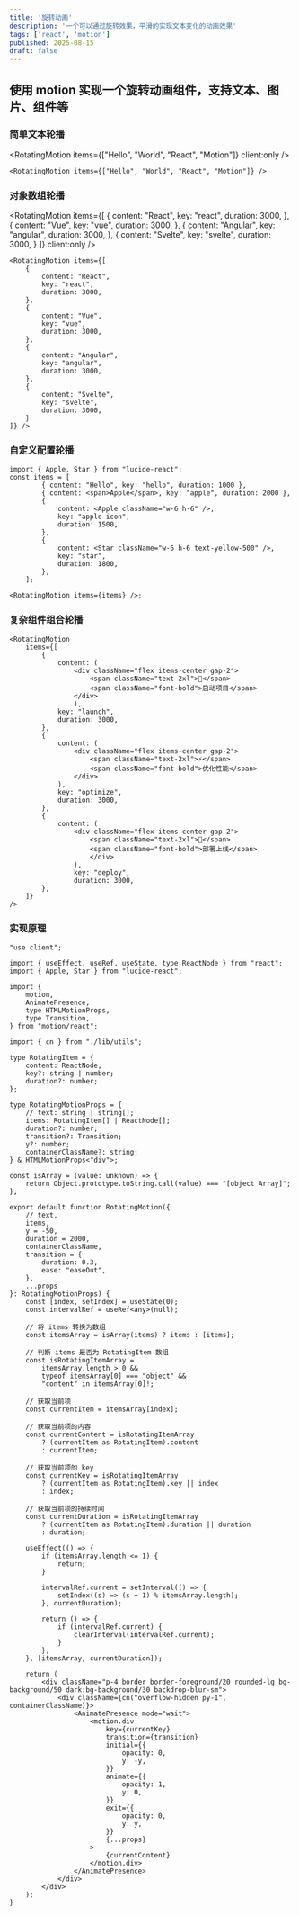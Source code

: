 ```yaml
---
title: '旋转动画'
description: '一个可以通过旋转效果，平滑的实现文本变化的动画效果'
tags: ['react', 'motion']
published: 2025-08-15
draft: false
---
```



## 使用 motion 实现一个旋转动画组件，支持文本、图片、组件等

### 简单文本轮播

<RotatingMotion items={["Hello", "World", "React", "Motion"]} client:only />

```tsx
<RotatingMotion items={["Hello", "World", "React", "Motion"]} />
```

### 对象数组轮播

<RotatingMotion items={[
    {
        content: "React",
        key: "react",
        duration: 3000,
    },
    {
        content: "Vue",
        key: "vue",
        duration: 3000,
    },
    {
        content: "Angular",
        key: "angular",
        duration: 3000,
    },
    {
        content: "Svelte",
        key: "svelte",
        duration: 3000,
    }
]} client:only />

```tsx
<RotatingMotion items={[
    {
        content: "React",
        key: "react",
        duration: 3000,
    },
    {
        content: "Vue",
        key: "vue",
        duration: 3000,
    },
    {
        content: "Angular",
        key: "angular",
        duration: 3000,
    },
    {
        content: "Svelte",
        key: "svelte",
        duration: 3000,
    }
]} />
```

### 自定义配置轮播

<RotatingMotionDemo client:only />

```tsx
import { Apple, Star } from "lucide-react";
const items = [
		{ content: "Hello", key: "hello", duration: 1000 },
		{ content: <span>Apple</span>, key: "apple", duration: 2000 },
		{
			content: <Apple className="w-6 h-6" />,
			key: "apple-icon",
			duration: 1500,
		},
		{
			content: <Star className="w-6 h-6 text-yellow-500" />,
			key: "star",
			duration: 1800,
		},
	];

<RotatingMotion items={items} />;
```

### 复杂组件组合轮播

<ComplexDemo client:only />

```tsx
<RotatingMotion
	items={[
		{
			content: (
				<div className="flex items-center gap-2">
					<span className="text-2xl">🚀</span>
					<span className="font-bold">启动项目</span>
				</div>
				),
			key: "launch",
			duration: 3000,
		},
		{
			content: (
				<div className="flex items-center gap-2">
					<span className="text-2xl">⚡</span>
					<span className="font-bold">优化性能</span>
				</div>
			),
			key: "optimize",
			duration: 3000,
		},
		{
			content: (
				<div className="flex items-center gap-2">
					<span className="text-2xl">🎯</span>
					<span className="font-bold">部署上线</span>
					</div>
				),
				key: "deploy",
				duration: 3000,
		},
	]}
/>
```

### 实现原理

```tsx
"use client";

import { useEffect, useRef, useState, type ReactNode } from "react";
import { Apple, Star } from "lucide-react";

import {
	motion,
	AnimatePresence,
	type HTMLMotionProps,
	type Transition,
} from "motion/react";

import { cn } from "./lib/utils";

type RotatingItem = {
	content: ReactNode;
	key?: string | number;
	duration?: number;
};

type RotatingMotionProps = {
	// text: string | string[];
	items: RotatingItem[] | ReactNode[];
	duration?: number;
	transition?: Transition;
	y?: number;
	containerClassName?: string;
} & HTMLMotionProps<"div">;

const isArray = (value: unknown) => {
	return Object.prototype.toString.call(value) === "[object Array]";
};

export default function RotatingMotion({
	// text,
	items,
	y = -50,
	duration = 2000,
	containerClassName,
	transition = {
		duration: 0.3,
		ease: "easeOut",
	},
	...props
}: RotatingMotionProps) {
	const [index, setIndex] = useState(0);
	const intervalRef = useRef<any>(null);

	// 将 items 转换为数组
	const itemsArray = isArray(items) ? items : [items];

	// 判断 items 是否为 RotatingItem 数组
	const isRotatingItemArray =
		itemsArray.length > 0 &&
		typeof itemsArray[0] === "object" &&
		"content" in itemsArray[0]!;

	// 获取当前项
	const currentItem = itemsArray[index];

	// 获取当前项的内容
	const currentContent = isRotatingItemArray
		? (currentItem as RotatingItem).content
		: currentItem;

	// 获取当前项的 key
	const currentKey = isRotatingItemArray
		? (currentItem as RotatingItem).key || index
		: index;

	// 获取当前项的持续时间
	const currentDuration = isRotatingItemArray
		? (currentItem as RotatingItem).duration || duration
		: duration;

	useEffect(() => {
		if (itemsArray.length <= 1) {
			return;
		}

		intervalRef.current = setInterval(() => {
			setIndex((s) => (s + 1) % itemsArray.length);
		}, currentDuration);

		return () => {
			if (intervalRef.current) {
				clearInterval(intervalRef.current);
			}
		};
	}, [itemsArray, currentDuration]);

	return (
		<div className="p-4 border border-foreground/20 rounded-lg bg-background/50 dark:bg-background/30 backdrop-blur-sm">
			<div className={cn("overflow-hidden py-1", containerClassName)}>
				<AnimatePresence mode="wait">
					<motion.div
						key={currentKey}
						transition={transition}
						initial={{
							opacity: 0,
							y: -y,
						}}
						animate={{
							opacity: 1,
							y: 0,
						}}
						exit={{
							opacity: 0,
							y: y,
						}}
						{...props}
					>
						{currentContent}
					</motion.div>
				</AnimatePresence>
			</div>
		</div>
	);
}

```